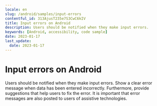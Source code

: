```yaml
---
locale: en
slug: /android/samples/input-errors
contentful_id: 313AjusT235e7S3CwC6kIV
title: Input errors on Android
description: Users should be notified when they make input errors.
keywords: [Android, accessibility, code sample]
date: 2023-01-17
last_update:
  date: 2023-01-17
---
```


# Input errors on Android

Users should be notified when they make input errors. Show a clear error message when data has been entered incorrectly. Furthermore, provide suggestions that help users to fix the error. It is important that error messages are also posted to users of assistive technologies.

<CodeSample id="input-errors" locale="en" platform="android"/>
